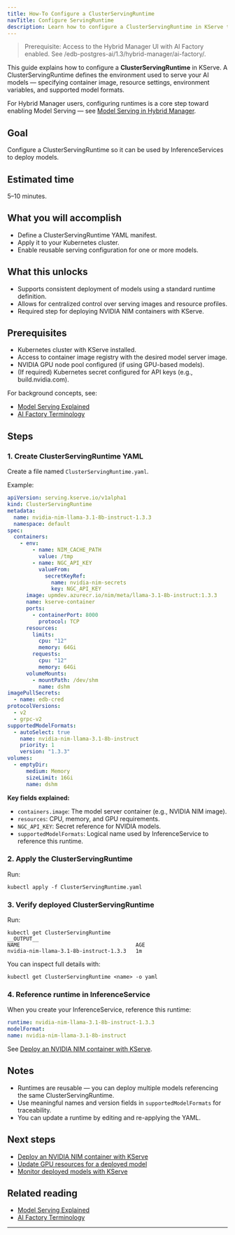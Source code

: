 ```yaml
---
title: How-To Configure a ClusterServingRuntime
navTitle: Configure ServingRuntime
description: Learn how to configure a ClusterServingRuntime in KServe to define an AI model serving environment on Kubernetes.
---
```


> Prerequisite: Access to the Hybrid Manager UI with AI Factory enabled. See /edb-postgres-ai/1.3/hybrid-manager/ai-factory/.

This guide explains how to configure a **ClusterServingRuntime** in KServe.
A ClusterServingRuntime defines the environment used to serve your AI models — specifying container image, resource settings, environment variables, and supported model formats.

For Hybrid Manager users, configuring runtimes is a core step toward enabling Model Serving — see [Model Serving in Hybrid Manager](/edb-postgres-ai/latest/ai-factory/model/serving/).

## Goal

Configure a ClusterServingRuntime so it can be used by InferenceServices to deploy models.

## Estimated time

5–10 minutes.

## What you will accomplish

-   Define a ClusterServingRuntime YAML manifest.
-   Apply it to your Kubernetes cluster.
-   Enable reusable serving configuration for one or more models.

## What this unlocks

-   Supports consistent deployment of models using a standard runtime definition.
-   Allows for centralized control over serving images and resource profiles.
-   Required step for deploying NVIDIA NIM containers with KServe.

## Prerequisites

-   Kubernetes cluster with KServe installed.
-   Access to container image registry with the desired model server image.
-   NVIDIA GPU node pool configured (if using GPU-based models).
-   (If required) Kubernetes secret configured for API keys (e.g., build.nvidia.com).

For background concepts, see:

-   [Model Serving Explained](/edb-postgres-ai/latest/ai-factory/learn/explained/ai-factory-concepts/#model-serving-and-inference)
-   [AI Factory Terminology](/edb-postgres-ai/latest/ai-factory/learn/explained/ai-factory-concepts/#model-serving-and-inference)

## Steps

### 1. Create ClusterServingRuntime YAML

Create a file named `ClusterServingRuntime.yaml`.

Example:

```yaml
apiVersion: serving.kserve.io/v1alpha1
kind: ClusterServingRuntime
metadata:
  name: nvidia-nim-llama-3.1-8b-instruct-1.3.3
  namespace: default
spec:
  containers:
    - env:
        - name: NIM_CACHE_PATH
          value: /tmp
        - name: NGC_API_KEY
          valueFrom:
            secretKeyRef:
              name: nvidia-nim-secrets
              key: NGC_API_KEY
      image: upmdev.azurecr.io/nim/meta/llama-3.1-8b-instruct:1.3.3
      name: kserve-container
      ports:
        - containerPort: 8000
          protocol: TCP
      resources:
        limits:
          cpu: "12"
          memory: 64Gi
        requests:
          cpu: "12"
          memory: 64Gi
      volumeMounts:
        - mountPath: /dev/shm
          name: dshm
imagePullSecrets:
  - name: edb-cred
protocolVersions:
  - v2
  - grpc-v2
supportedModelFormats:
  - autoSelect: true
    name: nvidia-nim-llama-3.1-8b-instruct
    priority: 1
    version: "1.3.3"
volumes:
  - emptyDir:
      medium: Memory
      sizeLimit: 16Gi
      name: dshm
```

**Key fields explained:**

-   `containers.image`: The model server container (e.g., NVIDIA NIM image).
-   `resources`: CPU, memory, and GPU requirements.
-   `NGC_API_KEY`: Secret reference for NVIDIA models.
-   `supportedModelFormats`: Logical name used by InferenceService to reference this runtime.

### 2. Apply the ClusterServingRuntime

Run:

```shell
kubectl apply -f ClusterServingRuntime.yaml
```

### 3. Verify deployed ClusterServingRuntime

Run:

```shell
kubectl get ClusterServingRuntime
__OUTPUT__
NAME                                     AGE
nvidia-nim-llama-3.1-8b-instruct-1.3.3   1m
```

You can inspect full details with:

```shell
kubectl get ClusterServingRuntime <name> -o yaml
```

### 4. Reference runtime in InferenceService

When you create your InferenceService, reference this runtime:

```yaml
runtime: nvidia-nim-llama-3.1-8b-instruct-1.3.3
modelFormat:
name: nvidia-nim-llama-3.1-8b-instruct
```

See [Deploy an NVIDIA NIM container with KServe](./deploy-nim-container).

## Notes

-   Runtimes are reusable — you can deploy multiple models referencing the same ClusterServingRuntime.
-   Use meaningful names and version fields in `supportedModelFormats` for traceability.
-   You can update a runtime by editing and re-applying the YAML.

## Next steps

-   [Deploy an NVIDIA NIM container with KServe](./deploy-nim-container)
-   [Update GPU resources for a deployed model](./update-gpu-resources)
-   [Monitor deployed models with KServe](monitor-inferenceservice/)

## Related reading

-   [Model Serving Explained](/edb-postgres-ai/latest/ai-factory/learn/explained/ai-factory-concepts/#model-serving-and-inference)
-   [AI Factory Terminology](/edb-postgres-ai/latest/ai-factory/learn/explained/model-serving-concepts/#servingruntime--clusterservingruntime)

* * *
